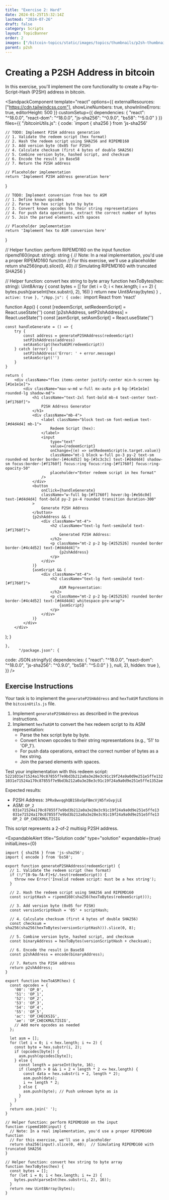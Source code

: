 ```yaml
---
title: "Exercise 2: Hard"
date: 2024-01-25T15:32:14Z
lastmod: "2024-07-26"
draft: false
category: Scripts
layout: TopicBanner
order: 2
images: ["/bitcoin-topics/static/images/topics/thumbnails/p2sh-thumbnail.webp"]
parent: p2sh
---
```


# Creating a P2SH Address in bitcoin

In this exercise, you'll implement the core functionality to create a Pay-to-Script-Hash (P2SH) address in bitcoin.

<SandpackComponent
  template="react"
  options={{
    externalResources: ["https://cdn.tailwindcss.com"],
    showLineNumbers: true,
    showInlineErrors: true,
    editorHeight: 500
  }}
  customSetup={{
    dependencies: {
      "react": "^18.0.0",
      "react-dom": "^18.0.0",
      "js-sha256": "^0.9.0",
      "bs58": "^5.0.0"
    }
  }}
  files={{
    "/bitcoinUtils.js": {
      code: `import { sha256 } from 'js-sha256'

	// TODO: Implement P2SH address generation
	// 1. Validate the redeem script (hex format)
	// 2. Hash the redeem script using SHA256 and RIPEMD160
	// 3. Add version byte (0x05 for P2SH)
	// 4. Calculate checksum (first 4 bytes of double SHA256)
	// 5. Combine version byte, hashed script, and checksum
	// 6. Encode the result in Base58
	// 7. Return the P2SH address

    // Placeholder implementation
    return 'Implement P2SH address generation here'

}

	// TODO: Implement conversion from hex to ASM
	// 1. Define known opcodes
	// 2. Parse the hex script byte by byte
	// 3. Convert known opcodes to their string representations
	// 4. For push data operations, extract the correct number of bytes
	// 5. Join the parsed elements with spaces

    // Placeholder implementation
    return 'Implement hex to ASM conversion here'

}

// Helper function: perform RIPEMD160 on the input
function ripemd160(input: string): string {
// Note: In a real implementation, you'd use a proper RIPEMD160 function
// For this exercise, we'll use a placeholder
return sha256(input).slice(0, 40) // Simulating RIPEMD160 with truncated SHA256
}

// Helper function: convert hex string to byte array
function hexToBytes(hex: string): Uint8Array {
const bytes = []
for (let i = 0; i < hex.length; i += 2) {
bytes.push(parseInt(hex.substr(i, 2), 16))
}
return new Uint8Array(bytes)
}
`,
            active: true
          },
    "/App.js": {
      code: `import React from 'react'

function App() {
const [redeemScript, setRedeemScript] = React.useState('')
const [p2shAddress, setP2shAddress] = React.useState('')
const [asmScript, setAsmScript] = React.useState('')

    const handleGenerate = () => {
    	try {
    		const address = generateP2SHAddress(redeemScript)
    		setP2shAddress(address)
    		setAsmScript(hexToASM(redeemScript))
    	} catch (error) {
    		setP2shAddress('Error: ' + error.message)
    		setAsmScript('')
    	}
    }

    return (
    	<div className="flex items-center justify-center min-h-screen bg-[#1e1e1e]">
    		<div className="max-w-md w-full mx-auto p-6 bg-[#1e1e1e] rounded-lg shadow-md">
    			<h1 className="text-2xl font-bold mb-4 text-center text-[#f1760f]">
    				P2SH Address Generator
    			</h1>
    			<div className="mb-4">
    				<label className="block text-sm font-medium text-[#d4d4d4] mb-1">
    					Redeem Script (hex):
    				</label>
    				<input
    					type="text"
    					value={redeemScript}
    					onChange={(e) => setRedeemScript(e.target.value)}
    					className="mt-1 block w-full px-3 py-2 text-sm rounded-md border border-[#4c4d52] bg-[#3c3c3c] text-[#d4d4d4] shadow-sm focus:border-[#f1760f] focus:ring focus:ring-[#f1760f] focus:ring-opacity-50"
    					placeholder="Enter redeem script in hex format"
    				/>
    			</div>
    			<button
    				onClick={handleGenerate}
    				className="w-full bg-[#f1760f] hover:bg-[#e56c0d] text-[#d4d4d4] font-bold py-2 px-4 rounded transition duration-300"
    			>
    				Generate P2SH Address
    			</button>
    			{p2shAddress && (
    				<div className="mt-4">
    					<h2 className="text-lg font-semibold text-[#f1760f]">
    						Generated P2SH Address:
    					</h2>
    					<p className="mt-2 p-2 bg-[#252526] rounded border border-[#4c4d52] text-[#d4d4d4]">
    						{p2shAddress}
    					</p>
    				</div>
    			)}
    			{asmScript && (
    				<div className="mt-4">
    					<h2 className="text-lg font-semibold text-[#f1760f]">
    						ASM Representation:
    					</h2>
    					<p className="mt-2 p-2 bg-[#252526] rounded border border-[#4c4d52] text-[#d4d4d4] whitespace-pre-wrap">
    						{asmScript}
    					</p>
    				</div>
    			)}
    		</div>
    	</div>

); }

    },
          "/package.json": {
code: JSON.stringify({
dependencies: {
"react": "^18.0.0",
"react-dom": "^18.0.0",
"js-sha256": "^0.9.0",
"bs58": "^5.0.0"
}
}, null, 2),
hidden: true
},
}}
/>

## Exercise Instructions

Your task is to implement the `generateP2SHAddress` and `hexToASM` functions in the `bitcoinUtils.js` file.

1. Implement `generateP2SHAddress` as described in the previous instructions.
2. Implement `hexToASM` to convert the hex redeem script to its ASM representation:
    - Parse the hex script byte by byte.
    - Convert known opcodes to their string representations (e.g., '51' to 'OP_1').
    - For push data operations, extract the correct number of bytes as a hex string.
    - Join the parsed elements with spaces.

Test your implementation with this redeem script: `5221031e71524a170c87855f7e9bd3b212a0a3e28e3c91c19f24a9a0d9e251e5ffe1321031e71524a170c87855f7e9bd3b212a0a3e28e3c91c19f24a9a0d9e251e5ffe1352ae`

Expected results:

-   P2SH Address: `3PRx8wvqghQB1S8xGpFBmcVjN5fxGvpjLE`
-   ASM: `OP_2 031e71524a170c87855f7e9bd3b212a0a3e28e3c91c19f24a9a0d9e251e5ffe13 031e71524a170c87855f7e9bd3b212a0a3e28e3c91c19f24a9a0d9e251e5ffe13 OP_2 OP_CHECKMULTISIG`

This script represents a 2-of-2 multisig P2SH address.

<ExpandableAlert
  title="Solution code"
  type="solution"
  expandable={true}
  initialLines={0}

>

```
import { sha256 } from 'js-sha256';
import { encode } from 'bs58';

export function generateP2SHAddress(redeemScript) {
  // 1. Validate the redeem script (hex format)
  if (!/^[0-9a-fA-F]+$/.test(redeemScript)) {
    throw new Error('Invalid redeem script: must be a hex string');
  }

  // 2. Hash the redeem script using SHA256 and RIPEMD160
  const scriptHash = ripemd160(sha256(hexToBytes(redeemScript)));

  // 3. Add version byte (0x05 for P2SH)
  const versionScriptHash = '05' + scriptHash;

  // 4. Calculate checksum (first 4 bytes of double SHA256)
  const checksum = sha256(sha256(hexToBytes(versionScriptHash))).slice(0, 8);

  // 5. Combine version byte, hashed script, and checksum
  const binaryAddress = hexToBytes(versionScriptHash + checksum);

  // 6. Encode the result in Base58
  const p2shAddress = encode(binaryAddress);

  // 7. Return the P2SH address
  return p2shAddress;
}

export function hexToASM(hex) {
  const opcodes = {
    '00': 'OP_0',
    '51': 'OP_1',
    '52': 'OP_2',
    '53': 'OP_3',
    '54': 'OP_4',
    '55': 'OP_5',
    'ac': 'OP_CHECKSIG',
    'ae': 'OP_CHECKMULTISIG',
    // Add more opcodes as needed
  };

  let asm = [];
  for (let i = 0; i < hex.length; i += 2) {
    const byte = hex.substr(i, 2);
    if (opcodes[byte]) {
      asm.push(opcodes[byte]);
    } else {
      const length = parseInt(byte, 16);
      if (length > 0 && i + 2 + length * 2 <= hex.length) {
        const data = hex.substr(i + 2, length * 2);
        asm.push(data);
        i += length * 2;
      } else {
        asm.push(byte); // Push unknown byte as is
      }
    }
  }
  return asm.join(' ');
}

// Helper function: perform RIPEMD160 on the input
function ripemd160(input) {
  // Note: In a real implementation, you'd use a proper RIPEMD160 function
  // For this exercise, we'll use a placeholder
  return sha256(input).slice(0, 40);  // Simulating RIPEMD160 with truncated SHA256
}

// Helper function: convert hex string to byte array
function hexToBytes(hex) {
  const bytes = [];
  for (let i = 0; i < hex.length; i += 2) {
    bytes.push(parseInt(hex.substr(i, 2), 16));
  }
  return new Uint8Array(bytes);
}
```

</ExpandableAlert>
